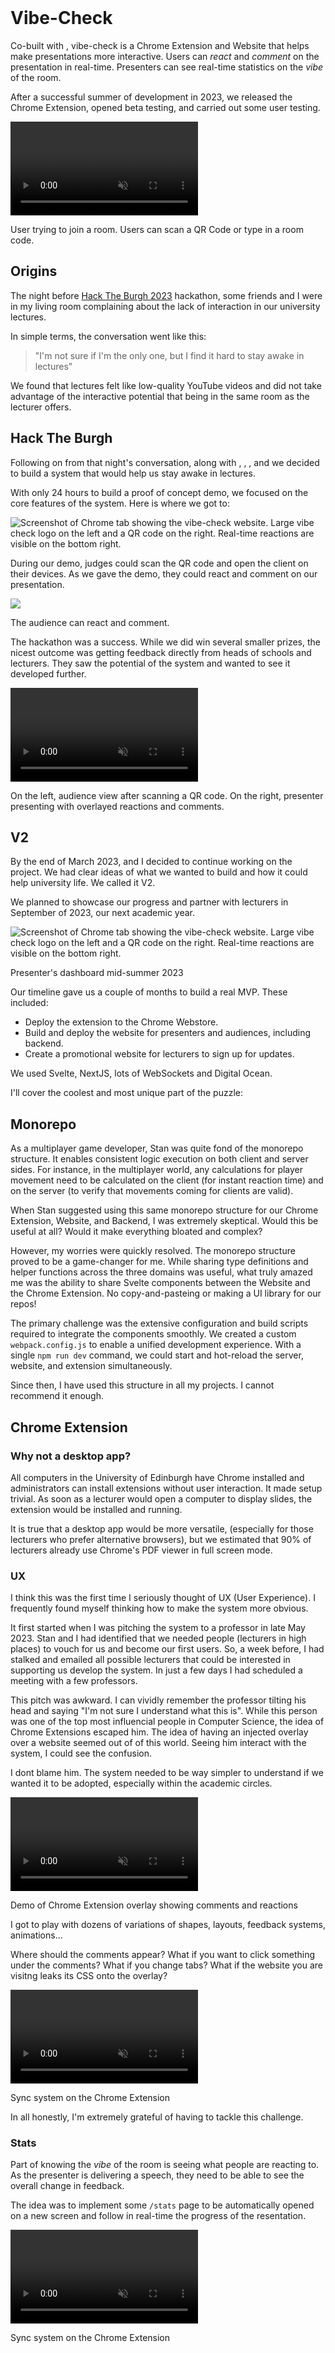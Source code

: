 
<LinkTo displayText="Back" link="/" />
<br />

# Vibe-Check

Co-built with <Avatar url="https://unavatar.io/github/StanFlint" name="Stan Flint" link="https://stanflint.dev/" />, vibe-check is a Chrome Extension and Website that helps make presentations more interactive. Users can *react* and *comment* on the presentation in real-time. Presenters can see real-time statistics on the *vibe* of the room.

After a successful summer of development in 2023, we released the Chrome Extension, opened beta testing, and carried out some user testing.

<div className="w-full h-auto bg-card rounded-lg flex flex-col justify-center items-center p-2 my-6 ">
  <div className="group z-50">
    <div className="absolute w-full h-full top-0 left-0 bg-black opacity-0 transition-opacity duration-300 pointer-events-none"></div>
    <video 
      src="/vc-room.mov" 
      width={450} 
      height={300} 
      autoPlay 
      muted 
      loop 
      playsInline 
      className="rounded-lg transition-all duration-300" 
    />
  </div>
  <p className="text-xs opacity-50 text-center m-0 mt-2">User trying to join a room. Users can scan a QR Code or type in a room code.</p>
</div>

## Origins

The night before [Hack The Burgh 2023](https://2023.hacktheburgh.com/) hackathon, some friends and I were in my living room complaining about the lack of interaction in our university lectures.

In simple terms, the conversation went like this:
> "I'm not sure if I'm the only one, but I find it hard to stay awake in lectures"

We found that lectures felt like low-quality YouTube videos and did not take advantage of the interactive potential that being in the same room as the lecturer offers.

## Hack The Burgh

Following on from that night's conversation, along with <Avatar url="https://unavatar.io/github/paulinasg" name="Paulina Gerchuk" link="https://paulinagerch.uk/" />, <Avatar url="https://unavatar.io/github/david14higgins" name="David Higgins" link="https://github.com/david14higgins" />, <Avatar url="https://unavatar.io/github/archieforster" name="Archie Forster" link="https://github.com/archieforster" />, <Avatar url="https://unavatar.io/github/wietsdev" name="Wietske Holwerda" link="https://wiets.dev/" /> and <Avatar url="https://unavatar.io/github/StanFlint" name="Stan Flint" link="https://stanflint.dev/" /> we decided to build a system that would help us stay awake in lectures.

With only 24 hours to build a proof of concept demo, we focused on the core features of the system. Here is where we got to:

<div className="relative w-full bg-card rounded-lg my-6 p-4">
  <Image src="/vc-htb.png" alt="Screenshot of Chrome tab showing the vibe-check website. Large vibe check logo on the left and a QR code on the right. Real-time reactions are visible on the bottom right." width={1990} height={2000} className="object-contain w-full h-64 bg-card rounded-lg" draggable={false}/>
  <p className="text-xs opacity-50 text-center m-0 mt-2">During our demo, judges could scan the QR code and open the client on their devices. As we gave the demo, they could react and comment on our presentation.</p>
</div>

<div className="relative w-full h-96 bg-card rounded-lg flex flex-col justify-center items-center p-12 my-6">
  <Image src="/vc-htb-phone.png" width={150} height={100} className="rounded-lg border-border border" />
  <p className="text-xs opacity-50 text-center m-0 mt-2">The audience can react and comment.</p>
</div>

The hackathon was a success. While we did win several smaller prizes, the nicest outcome was getting feedback directly from heads of schools and lecturers. They saw the potential of the system and wanted to see it developed further.

<div className="w-full h-auto bg-card rounded-lg flex flex-col justify-center items-center p-2 my-6 ">
  <div className="group z-50">
    <div className="absolute w-full h-full top-0 left-0 bg-black opacity-0 lg:group-hover:opacity-50 transition-opacity duration-300 pointer-events-none"></div>
    <video 
      src="/vc-hackathon.mp4" 
      width={450} 
      height={300} 
      autoPlay 
      muted 
      loop 
      playsInline 
      className="rounded-lg lg:group-hover:scale-[2] transition-all duration-300" 
    />
  </div>
  <p className="text-xs opacity-50 text-center m-0 mt-2">On the left, audience view after scanning a QR code. On the right, presenter presenting with overlayed reactions and comments.</p>
</div>

## V2

By the end of March 2023, <Avatar url="https://unavatar.io/github/StanFlint" name="Stan Flint" link="https://stanflint.dev/" /> and I decided to continue working on the project. We had clear ideas of what we wanted to build and how it could help university life. We called it V2.

We planned to showcase our progress and partner with lecturers in September of 2023, our next academic year.

<div className="relative w-full bg-card rounded-lg my-6 p-4">
  <Image src="/vc-dash.png" alt="Screenshot of Chrome tab showing the vibe-check website. Large vibe check logo on the left and a QR code on the right. Real-time reactions are visible on the bottom right." width={1990} height={2000} className="object-contain w-full h-64 bg-card rounded-lg" draggable={false}/>
  <p className="text-xs opacity-50 text-center m-0 mt-2">Presenter's dashboard mid-summer 2023</p>
</div>

Our timeline gave us a couple of months to build a real MVP. These included: 
- Deploy the extension to the Chrome Webstore.
- Build and deploy the website for presenters and audiences, including backend.
- Create a promotional website for lecturers to sign up for updates.

We used Svelte, NextJS, lots of WebSockets and Digital Ocean.

I'll cover the coolest and most unique part of the puzzle:

## Monorepo

As a multiplayer game developer, Stan was quite fond of the monorepo structure. It enables consistent logic execution on both client and server sides. For instance, in the multiplayer world, any calculations for player movement need to be calculated on the client (for instant reaction time) and on the server (to verify that movements coming for clients are valid).

When Stan suggested using this same monorepo structure for our Chrome Extension, Website, and Backend, I was extremely skeptical. Would this be useful at all? Would it make everything bloated and complex?

However, my worries were quickly resolved. The monorepo structure proved to be a game-changer for me. While sharing type definitions and helper functions across the three domains was useful, what truly amazed me was the ability to share Svelte components between the Website and the Chrome Extension. No copy-and-pasteing or making a UI library for our repos!

The primary challenge was the extensive configuration and build scripts required to integrate the components smoothly. We created a custom `webpack.config.js` to enable a unified development experience. With a single `npm run dev` command, we could start and hot-reload the server, website, and extension simultaneously.

Since then, I have used this structure in all my projects. I cannot recommend it enough.

## Chrome Extension

### Why not a desktop app?

All computers in the University of Edinburgh have Chrome installed and administrators can install extensions without user interaction. It made setup trivial. As soon as a lecturer would open a computer to display slides, the extension would be installed and running.

It is true that a desktop app would be more versatile, (especially for those lecturers who prefer alternative browsers), but we estimated that 90% of lecturers already use Chrome's PDF viewer in full screen mode.

### UX

I think this was the first time I seriously thought of UX (User Experience). I frequently found myself thinking how to make the system more obvious. 

It first started when I was pitching the system to a professor in late May 2023. Stan and I had identified that we needed people (lecturers in high places) to vouch for us and become our first users. So, a week before, I had stalked and emailed all possible lecturers that could be interested in supporting us develop the system. In just a few days I had scheduled a meeting with a few professors. 

This pitch was awkward. I can vividly remember the professor tilting his head and saying "I'm not sure I understand what this is". While this person was one of the top most influencial people in Computer Science, the idea of Chrome Extensions escaped him. The idea of having an injected overlay over a website seemed out of of this world. Seeing him interact with the system, I could see the confusion.

I dont blame him. The system needed to be way simpler to understand if we wanted it to be adopted, especially within the academic circles. 

<div className="w-full h-auto bg-card rounded-lg flex flex-col justify-center items-center p-2 my-6 ">
  <div className="group z-50">
    <div className="absolute w-full h-full top-0 left-0 bg-black opacity-0 lg:group-hover:opacity-50 transition-opacity duration-300 pointer-events-none"></div>
    <video 
      src="/vc-comment.mp4" 
      width={450} 
      height={300} 
      autoPlay 
      muted 
      loop 
      playsInline 
      className="rounded-lg lg:group-hover:scale-[2] transition-all duration-300" 
    />
  </div>
  <p className="text-xs opacity-50 text-center m-0 mt-2">Demo of Chrome Extension overlay showing comments and reactions</p>
</div>

I got to play with dozens of variations of shapes, layouts, feedback systems, animations... 

Where should the comments appear? What if you want to click something under the comments? What if you change tabs? What if the website you are visitng leaks its CSS onto the overlay?

<div className="w-full h-auto bg-card rounded-lg flex flex-col justify-center items-center p-2 my-6 ">
  <div className="group z-50">
    <div className="absolute w-full h-full top-0 left-0 bg-black opacity-0 lg:group-hover:opacity-50 transition-opacity duration-300 pointer-events-none"></div>
    <video 
      src="/vc-sync2.mp4" 
      width={450} 
      height={300} 
      autoPlay 
      muted 
      loop 
      playsInline 
      className="rounded-lg lg:group-hover:scale-[2] transition-all duration-300" 
    />
  </div>
  <p className="text-xs opacity-50 text-center m-0 mt-2">Sync system on the Chrome Extension</p>
</div>

In all honestly, I'm extremely grateful of having to tackle this challenge. 

### Stats

Part of knowing the *vibe* of the room is seeing what people are reacting to. As the presenter is delivering a speech, they need to be able to see the overall change in feedback.

The idea was to implement some `/stats` page to be automatically opened on a new screen and follow in real-time the progress of the resentation. 

<div className="w-full h-auto bg-card rounded-lg flex flex-col justify-center items-center p-2 my-6 ">
  <div className="group z-50">
    <div className="absolute w-full h-full top-0 left-0 bg-black opacity-0 lg:group-hover:opacity-50 transition-opacity duration-300 pointer-events-none"></div>
    <video 
      src="/vc-stats.mp4" 
      width={450} 
      height={300} 
      autoPlay 
      muted 
      loop 
      playsInline 
      className="rounded-lg lg:group-hover:scale-[2] transition-all duration-300" 
    />
  </div>
  <p className="text-xs opacity-50 text-center m-0 mt-2">Sync system on the Chrome Extension</p>
</div>